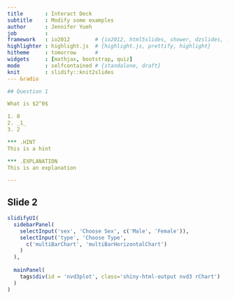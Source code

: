 ```yaml
---
title       : Interact Deck
subtitle    : Modify some examples
author      : Jennifer Yueh
job         : 
framework   : io2012        # {io2012, html5slides, shower, dzslides, ...}
highlighter : highlight.js  # {highlight.js, prettify, highlight}
hitheme     : tomorrow      # 
widgets     : [mathjax, bootstrap, quiz]            
mode        : selfcontained # {standalone, draft}
knit        : slidify::knit2slides
--- &radio

## Question 1

What is $2^0$

1. 0
2. _1_
3. 2

*** .HINT
This is a hint

*** .EXPLANATION
This is an explanation

--- 
```


## Slide 2

```r
slidifyUI(
  sidebarPanel(
    selectInput('sex', 'Choose Sex', c('Male', 'Female')),
    selectInput('type', 'Choose Type',
      c('multiBarChart', 'multiBarHorizontalChart')
    )
  ),
  
  mainPanel(
    tags$div(id = 'nvd3plot', class='shiny-html-output nvd3 rChart')
  )
)
```



